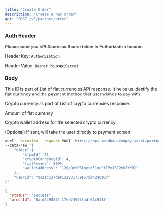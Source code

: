 ```yaml
---
title: "Create Order"
description: "Create a new order"
api: "POST /v1/partner/order"
---
```


### Auth Header

Please send you API Secret as Bearer token in Authorization header.

Header Key: `Authorization`

Header Value: `Bearer YourApiSecret`

### Body

<Param body="order" type="object" required>

<Expandable title="Toggle object">

<Param body="cfpmId" type="string" required>

This ID is part of List of fiat currencies API response. It helps us identify the fiat currency and the payment method that user wishes to pay with.

</Param>

<Param body="cryptoCurrencyId" type="string" required>

Crypto currency as part of List of crypto currencies response.

</Param>

<Param body="fiatAmount" type="string" required>

Amount of fiat currency

</Param>

<Param body="walletAddress" type="string" required>

Crypto wallet address for the selected crypto currency.

</Param>

</Expandable>

</Param>

<Param body="userId" type="string">

(Optional) If sent, will take the user directly to payment screen

</Param>

<RequestExample>

```bash Request Example
curl --location --request POST 'https://api-sandbox.rampay.io/v1/partner/order' \
--data-raw '{
    "order":{
        "cfpmId": 21,
        "cryptoCurrencyId": 4,
        "fiatAmount": 3500,
        "walletAddress": "12QaQvYPSimyrd51oeY1ZPvJSC2n8fXKB1"
    },
    "userId": "0421c537da81329317391675b42a020d"
}'
```

</RequestExample>

<ResponseExample>

```json Body
{
  "status": "success",
  "orderId": "6acd449853ff17ee7495f8adf61c9393"
}
```

</ResponseExample>
